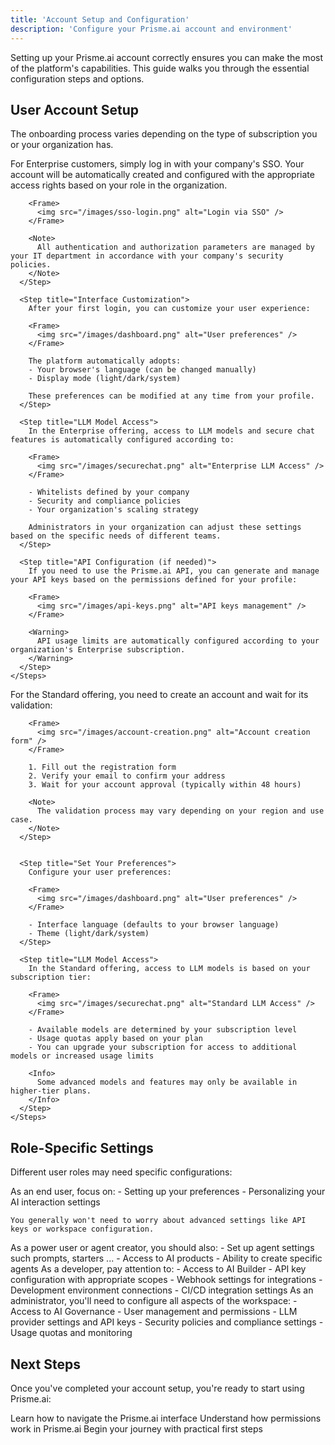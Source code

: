 ```yaml
---
title: 'Account Setup and Configuration'
description: 'Configure your Prisme.ai account and environment'
---
```


Setting up your Prisme.ai account correctly ensures you can make the most of the platform's capabilities. This guide walks you through the essential configuration steps and options.

## User Account Setup


The onboarding process varies depending on the type of subscription you or your organization has.

<Tabs>
  <Tab title="Enterprise Users">
    <Steps>
      <Step title="SSO Authentication">
        For Enterprise customers, simply log in with your company's SSO. Your account will be automatically created and configured with the appropriate access rights based on your role in the organization.
        
        <Frame>
          <img src="/images/sso-login.png" alt="Login via SSO" />
        </Frame>
        
        <Note>
          All authentication and authorization parameters are managed by your IT department in accordance with your company's security policies.
        </Note>
      </Step>
      
      <Step title="Interface Customization">
        After your first login, you can customize your user experience:
        
        <Frame>
          <img src="/images/dashboard.png" alt="User preferences" />
        </Frame>
        
        The platform automatically adopts:
        - Your browser's language (can be changed manually)
        - Display mode (light/dark/system)
        
        These preferences can be modified at any time from your profile.
      </Step>
      
      <Step title="LLM Model Access">
        In the Enterprise offering, access to LLM models and secure chat features is automatically configured according to:
        
        <Frame>
          <img src="/images/securechat.png" alt="Enterprise LLM Access" />
        </Frame>
        
        - Whitelists defined by your company
        - Security and compliance policies
        - Your organization's scaling strategy
        
        Administrators in your organization can adjust these settings based on the specific needs of different teams.
      </Step>
      
      <Step title="API Configuration (if needed)">
        If you need to use the Prisme.ai API, you can generate and manage your API keys based on the permissions defined for your profile:
        
        <Frame>
          <img src="/images/api-keys.png" alt="API keys management" />
        </Frame>
        
        <Warning>
          API usage limits are automatically configured according to your organization's Enterprise subscription.
        </Warning>
      </Step>
    </Steps>
  </Tab>
  
  <Tab title="Standard Users">
    <Steps>
      <Step title="Account Creation">
        For the Standard offering, you need to create an account and wait for its validation:
        
        <Frame>
          <img src="/images/account-creation.png" alt="Account creation form" />
        </Frame>
        
        1. Fill out the registration form
        2. Verify your email to confirm your address
        3. Wait for your account approval (typically within 48 hours)
        
        <Note>
          The validation process may vary depending on your region and use case.
        </Note>
      </Step>
      
      
      <Step title="Set Your Preferences">
        Configure your user preferences:
        
        <Frame>
          <img src="/images/dashboard.png" alt="User preferences" />
        </Frame>
        
        - Interface language (defaults to your browser language)
        - Theme (light/dark/system)
      </Step>
      
      <Step title="LLM Model Access">
        In the Standard offering, access to LLM models is based on your subscription tier:
        
        <Frame>
          <img src="/images/securechat.png" alt="Standard LLM Access" />
        </Frame>
        
        - Available models are determined by your subscription level
        - Usage quotas apply based on your plan
        - You can upgrade your subscription for access to additional models or increased usage limits
        
        <Info>
          Some advanced models and features may only be available in higher-tier plans.
        </Info>
      </Step>
    </Steps>
  </Tab>
</Tabs>


## Role-Specific Settings

Different user roles may need specific configurations:

<Tabs>
  <Tab title="End Users">
    As an end user, focus on:
    - Setting up your preferences
    - Personalizing your AI interaction settings
    
    You generally won't need to worry about advanced settings like API keys or workspace configuration.
  </Tab>
  
  <Tab title="No-code Agent Builder">
    As a power user or agent creator, you should also:
    - Set up agent settings such prompts, starters ...
    - Access to AI products
    - Ability to create specific agents
  </Tab>
  
  <Tab title="Developers">
    As a developer, pay attention to:
    - Access to AI Builder
    - API key configuration with appropriate scopes
    - Webhook settings for integrations
    - Development environment connections
    - CI/CD integration settings 
  </Tab>
  
  <Tab title="Administrators">
    As an administrator, you'll need to configure all aspects of the workspace:
    - Access to AI Governance
    - User management and permissions
    - LLM provider settings and API keys
    - Security policies and compliance settings
    - Usage quotas and monitoring
  </Tab>
</Tabs>

## Next Steps

Once you've completed your account setup, you're ready to start using Prisme.ai:

<CardGroup cols={3}>
  <Card title="Platform Navigation" icon="compass" href="../platform-navigation">
    Learn how to navigate the Prisme.ai interface
  </Card>
  <Card title="User Access Management" icon="users-gear" href="../user-access-management">
    Understand how permissions work in Prisme.ai
  </Card>
  <Card title="First Steps Guide" icon="person-walking" href="../first-steps">
    Begin your journey with practical first steps
  </Card>
</CardGroup>
